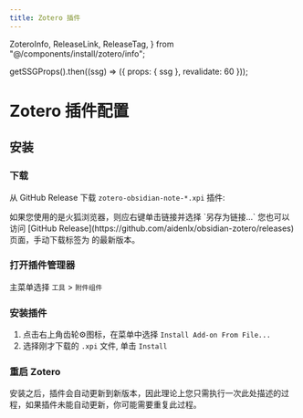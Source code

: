 ```yaml
---
title: Zotero 插件
---
```


  ZoteroInfo,
  ReleaseLink,
  ReleaseTag,
} from "@/components/install/zotero/info";

  getSSGProps().then((ssg) => ({ props: { ssg }, revalidate: 60 }));

# Zotero 插件配置

<ZoteroInfo />

## 安装

<Steps>

### 下载

从 GitHub Release 下载 `zotero-obsidian-note-*.xpi` 插件: <ReleaseLink />

<Callout type="info">
  如果您使用的是火狐浏览器，则应右键单击链接并选择 `另存为链接...`
</Callout>

<Callout>
  您也可以访问 [GitHub Release](https://github.com/aidenlx/obsidian-zotero/releases) 页面，手动下载标签为 <ReleaseTag /> 的最新版本。
</Callout>

### 打开插件管理器

主菜单选择 `工具` > `附件组件`

### 安装插件

1. 点击右上角齿轮⚙图标，在菜单中选择 `Install Add-on From File...`
2. 选择刚才下载的 `.xpi` 文件, 单击 `Install`

### 重启 Zotero

</Steps>

<Callout type="info">
  安装之后，插件会自动更新到新版本，因此理论上您只需执行一次此处描述的过程，如果插件未能自动更新，你可能需要重复此过程。
</Callout>
